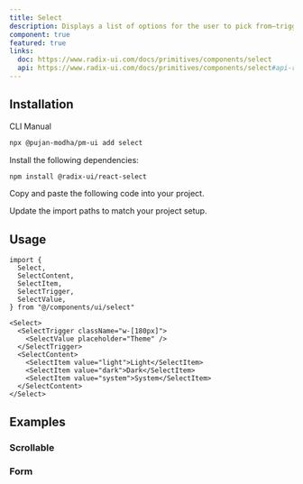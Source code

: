 ```yaml
---
title: Select
description: Displays a list of options for the user to pick from—triggered by a button.
component: true
featured: true
links:
  doc: https://www.radix-ui.com/docs/primitives/components/select
  api: https://www.radix-ui.com/docs/primitives/components/select#api-reference
---
```


<ComponentPreview
  name="select-demo"
  description="A select component with a list of options."
/>

## Installation

<Tabs defaultValue="cli">

<TabsList className="w-min justify-start rounded-full border-2 bg-popover p-1">
  <TabsTrigger
    className="relative rounded-full bg-transparent px-4 py-1 font-semibold text-primary shadow-none transition-none data-[state=active]:text-background data-[state=active]:shadow-none !h-min"
    value="cli">CLI</TabsTrigger>
  <TabsTrigger
    className="relative rounded-full bg-transparent px-4 py-1 font-semibold text-primary shadow-none transition-none data-[state=active]:text-background data-[state=active]:shadow-none !h-min"
    value="manual">Manual</TabsTrigger>
</TabsList>
<TabsContent value="cli">

```bash
npx @pujan-modha/pm-ui add select
```

</TabsContent>

<TabsContent value="manual">

<Steps>

<Step>Install the following dependencies:</Step>

```bash
npm install @radix-ui/react-select
```

<Step>Copy and paste the following code into your project.</Step>

<ComponentSource name="select" />

<Step>Update the import paths to match your project setup.</Step>

</Steps>

</TabsContent>

</Tabs>

## Usage

```tsx
import {
  Select,
  SelectContent,
  SelectItem,
  SelectTrigger,
  SelectValue,
} from "@/components/ui/select"
```

```tsx
<Select>
  <SelectTrigger className="w-[180px]">
    <SelectValue placeholder="Theme" />
  </SelectTrigger>
  <SelectContent>
    <SelectItem value="light">Light</SelectItem>
    <SelectItem value="dark">Dark</SelectItem>
    <SelectItem value="system">System</SelectItem>
  </SelectContent>
</Select>
```

## Examples

### Scrollable

<ComponentPreview
  name="select-scrollable"
  description="A select component with a scrollable list of options."
/>

### Form

<ComponentPreview name="select-form" />
